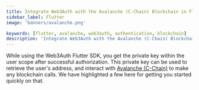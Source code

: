 ```yaml
---
title: Integrate Web3Auth with the Avalanche (C-Chain) Blockchain in Flutter
sidebar_label: Flutter
image: 'banners/avalanche.png'

keywords: [flutter, avalanche, web3auth, authentication, blockchain]
description: 'Integrate Web3Auth with the Avalanche (C-Chain) Blockchain in Flutter | Documentation - Web3Auth'
---
```



<SEO
  title="Integrate Web3Auth with the Avalanche (C-Chain) Blockchain in Flutter"
  description="Integrate Web3Auth with the Avalanche (C-Chain) Blockchain in Flutter | Documentation - Web3Auth"
  image="https://web3auth.io/docs/banners/avalanche.png"
  slug="/embedded-wallets/connect-blockchain/evm/avalanche/flutter"
/>

While using the Web3Auth Flutter SDK, you get the private key within the user scope after successful authorization. This private key can be used to retrieve the user's address, and interact with [Avalanche (C-Chain)](https://www.avax.network/) to make any blockchain calls. We have highlighted a few here for getting you started quickly on that.

<EVMInteraction />
